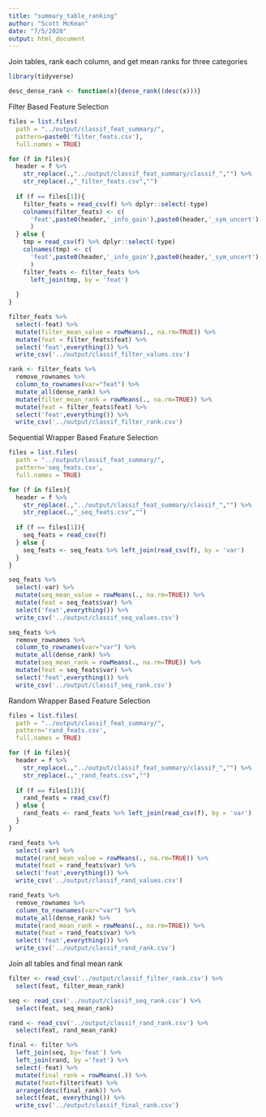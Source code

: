 ```yaml
---
title: "summary_table_ranking"
author: "Scott McKean"
date: "7/5/2020"
output: html_document
---
```


Join tables, rank each column, and get mean ranks for three categories

```r
library(tidyverse)

desc_dense_rank <- function(x){dense_rank((desc(x)))}
```

Filter Based Feature Selection

```r
files = list.files(
  path = "../output/classif_feat_summary/", 
  pattern=paste0('filter_feats.csv'),
  full.names = TRUE)

for (f in files){
  header = f %>%
    str_replace(.,"../output/classif_feat_summary/classif_","") %>%
    str_replace(.,"_filter_feats.csv","")
    
  if (f == files[1]){
    filter_feats = read_csv(f) %>% dplyr::select(-type)
    colnames(filter_feats) <- c(
      'feat',paste0(header,'_info_gain'),paste0(header,'_sym_uncert')
      )
  } else {
    tmp = read_csv(f) %>% dplyr::select(-type)
    colnames(tmp) <- c(
      'feat',paste0(header,'_info_gain'),paste0(header,'_sym_uncert')
      )
    filter_feats <- filter_feats %>%
      left_join(tmp, by = 'feat')
    
  }
}

filter_feats %>%
  select(-feat) %>%
  mutate(filter_mean_value = rowMeans(., na.rm=TRUE)) %>%
  mutate(feat = filter_feats$feat) %>%
  select('feat',everything()) %>%
  write_csv('../output/classif_filter_values.csv')

rank <- filter_feats %>% 
  remove_rownames %>% 
  column_to_rownames(var="feat") %>%
  mutate_all(dense_rank) %>%
  mutate(filter_mean_rank = rowMeans(., na.rm=TRUE)) %>%
  mutate(feat = filter_feats$feat) %>%
  select('feat',everything()) %>% 
  write_csv('../output/classif_filter_rank.csv')
```

Sequential Wrapper Based Feature Selection

```r
files = list.files(
  path = "../output/classif_feat_summary/", 
  pattern='seq_feats.csv',
  full.names = TRUE)

for (f in files){
  header = f %>%
    str_replace(.,"../output/classif_feat_summary/classif_","") %>%
    str_replace(.,"_seq_feats.csv","")
    
  if (f == files[1]){
    seq_feats = read_csv(f)
  } else {
    seq_feats <- seq_feats %>% left_join(read_csv(f), by = 'var')
  }
}

seq_feats %>%
  select(-var) %>%
  mutate(seq_mean_value = rowMeans(., na.rm=TRUE)) %>%
  mutate(feat = seq_feats$var) %>%
  select('feat',everything()) %>%
  write_csv('../output/classif_seq_values.csv')

seq_feats %>% 
  remove_rownames %>% 
  column_to_rownames(var="var") %>%
  mutate_all(dense_rank) %>%
  mutate(seq_mean_rank = rowMeans(., na.rm=TRUE)) %>%
  mutate(feat = seq_feats$var) %>%
  select('feat',everything()) %>% 
  write_csv('../output/classif_seq_rank.csv')
```

Random Wrapper Based Feature Selection

```r
files = list.files(
  path = "../output/classif_feat_summary/", 
  pattern='rand_feats.csv',
  full.names = TRUE)

for (f in files){
  header = f %>%
    str_replace(.,"../output/classif_feat_summary/classif_","") %>%
    str_replace(.,"_rand_feats.csv","")
    
  if (f == files[1]){
    rand_feats = read_csv(f)
  } else {
    rand_feats <- rand_feats %>% left_join(read_csv(f), by = 'var')
  }
}

rand_feats %>%
  select(-var) %>%
  mutate(rand_mean_value = rowMeans(., na.rm=TRUE)) %>%
  mutate(feat = rand_feats$var) %>%
  select('feat',everything()) %>%
  write_csv('../output/classif_rand_values.csv')

rand_feats %>% 
  remove_rownames %>% 
  column_to_rownames(var="var") %>%
  mutate_all(dense_rank) %>%
  mutate(rand_mean_rank = rowMeans(., na.rm=TRUE)) %>%
  mutate(feat = rand_feats$var) %>%
  select('feat',everything()) %>% 
  write_csv('../output/classif_rand_rank.csv')
```

Join all tables and final mean rank

```r
filter <- read_csv('../output/classif_filter_rank.csv') %>%
  select(feat, filter_mean_rank)

seq <- read_csv('../output/classif_seq_rank.csv') %>%
  select(feat, seq_mean_rank)

rand <- read_csv('../output/classif_rand_rank.csv') %>%
  select(feat, rand_mean_rank)

final <- filter %>%
  left_join(seq, by='feat') %>%
  left_join(rand, by ='feat') %>%
  select(-feat) %>%
  mutate(final_rank = rowMeans(.)) %>%
  mutate(feat=filter$feat) %>%
  arrange(desc(final_rank)) %>%
  select(feat, everything()) %>%
  write_csv('../output/classif_final_rank.csv')
```
